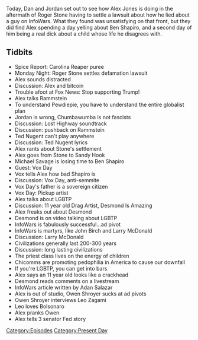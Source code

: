 {{DEFAULTSORT:
    #_EPISODE_0242:December 18-19, 2018
}}{{Episode
    | title             = December 18-19, 2018
    | caption           = Listen to this episode on [https://knowledgefight.libsyn.com/knowledge-fight-december-18-19-2018 Libsyn] [https://open.spotify.com/episode/3cMSd8Sycp2G6GrLnTHXB7 Spotify], Read the [[Transcript/242: December 18-19, 2018|Unofficial Transcript]]
    | episodeNumber     = 242
    | length            = 02:07:47
    | airDate           = December 21, 2018
    | coverageStartDate = December 18, 2018
    | coverageEndDate   = December 19, 2018
    | episodeType       = [[:Category:Present Day|Present Day]]
    | appearance        = [[Roger Stone]], [[Pewdiepie]], [[Ted Nugent]], [[Michael Savage]], [[Ben Shapiro]], [[Vox Day]], [[Desmond Is Amazing]], [[Larry McDonald]], [[Adan Salazar]], [[Owen Shroyer]], [[Leo Zagami]], [[Jair Bolsonaro]]
    | previousEpisode   = [[241: Larry Gets Coached]]
    | nextEpisode       = [[243: April 1-2, 2009]]
}}

{{Stub}}

Today, Dan and Jordan set out to see how Alex Jones is doing in the aftermath of Roger Stone having to settle a lawsuit about how he lied about a guy on InfoWars. What they found was unsatisfying on that front, but they did find Alex spending a day yelling about Ben Shapiro, and a second day of him being a real dick about a child whose life he disagrees with.

==Tidbits==

*Spice Report: Carolina Reaper puree
*Monday Night: Roger Stone settles defamation lawsuit
*Alex sounds distracted
*Discussion: Alex and bitcoin
*Trouble afoot at Fox News: Stop supporting Trump!
*Alex talks Rammstein
*To understand Pewdiepie, you have to understand the entire globalist plan
*Jordan is wrong, Chumbawumba is not fascists
*Discussion: Lost Highway soundtrack
*Discussion: pushback on Rammstein
*Ted Nugent can't play anywhere
*Discussion: Ted Nugent lyrics
*Alex rants about Stone's settlement
*Alex goes from Stone to Sandy Hook
*Michael Savage is losing time to Ben Shapiro
*Guest: Vox Day
*Vox tells Alex how bad Shapiro is
*Discussion: Vox Day, anti-semmite
*Vox Day's father is a sovereign citizen
*Vox Day: Pickup artist
*Alex talks about LGBTP
*Discussion: 11 year old Drag Artist, Desmond Is Amazing
*Alex freaks out about Desmond
*Desmond is on video talking about LGBTP
*InfoWars is fabulously successful...ad pivot
*InfoWars is martyrs, like John Birch and Larry McDonald
*Discussion: Larry McDonald
*Civilizations generally last 200-300 years
*Discussion: long lasting civilizations
*The priest class lives on the energy of children
*Chicomms are promoting pedophilia in America to cause our downfall
*If you're LGBTP, you can get into bars
*Alex says an 11 year old looks like a crackhead
*Desmond reads comments on a livestream
*InfoWars article written by Adan Salazar
*Alex is out of studio, Owen Shroyer sucks at ad pivots
*Owen Shroyer interviews Leo Zagami
*Leo loves Bolsonaro
*Alex pranks Owen
*Alex tells 3 senator Fed story

[[Category:Episodes]]
[[Category:Present Day]]
